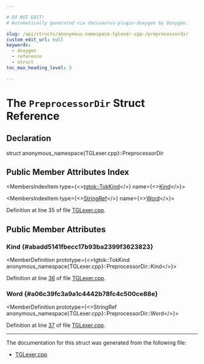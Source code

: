 ```yaml
---

# DO NOT EDIT!
# Automatically generated via docusaurus-plugin-doxygen by Doxygen.

slug: /api/structs/anonymous-namespace-tglexer-cpp-/preprocessordir
custom_edit_url: null
keywords:
  - doxygen
  - reference
  - struct
toc_max_heading_level: 3

---
```





# The `PreprocessorDir` Struct Reference

<DoxygenPage pluginConfig={pluginConfig}>



## Declaration

<CodeBlock>struct anonymous_namespace{TGLexer.cpp}::PreprocessorDir</CodeBlock>

## Public Member Attributes Index

<MembersIndex>

<MembersIndexItem
  type={<><a href="/docs/api/namespaces/llvm/tgtok/#abbc5259d649363016626e2529fabe0c5">tgtok::TokKind</a></>}
  name={<><a href="#abadd5141fbecc17b93ba2399f3623823">Kind</a></>}>
</MembersIndexItem>

<MembersIndexItem
  type={<><a href="/docs/api/classes/llvm/stringref">StringRef</a></>}
  name={<><a href="#a06c39fc3a9a1c4442b78fc4c500ce88e">Word</a></>}>
</MembersIndexItem>

</MembersIndex>


Definition at line 35 of file <a href="/docs/api/files/lib/lib/tablegen/tglexer-cpp">TGLexer.cpp</a>.

<SectionDefinition>

## Public Member Attributes

### Kind {#abadd5141fbecc17b93ba2399f3623823}

<MemberDefinition
  prototype={<>tgtok::TokKind anonymous&#95;namespace&#123;TGLexer.cpp&#125;::PreprocessorDir::Kind</>}>

Definition at line <a href="/docs/api/files/lib/lib/tablegen/tglexer-cpp/#l00036">36</a> of file <a href="/docs/api/files/lib/lib/tablegen/tglexer-cpp">TGLexer.cpp</a>.
</MemberDefinition>

### Word {#a06c39fc3a9a1c4442b78fc4c500ce88e}

<MemberDefinition
  prototype={<>StringRef anonymous&#95;namespace&#123;TGLexer.cpp&#125;::PreprocessorDir::Word</>}>

Definition at line <a href="/docs/api/files/lib/lib/tablegen/tglexer-cpp/#l00037">37</a> of file <a href="/docs/api/files/lib/lib/tablegen/tglexer-cpp">TGLexer.cpp</a>.
</MemberDefinition>

</SectionDefinition>

<hr/>

The documentation for this struct was generated from the following file:

<ul>
<li><a href="/docs/api/files/lib/lib/tablegen/tglexer-cpp">TGLexer.cpp</a></li>
</ul>

</DoxygenPage>
